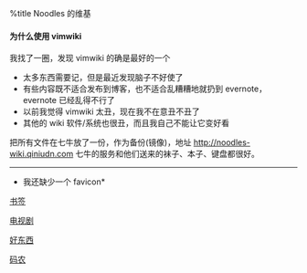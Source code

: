 %title Noodles 的维基

==== 为什么使用 vimwiki ====
我找了一圈，发现 vimwiki 的确是最好的一个
* 太多东西需要记，但是最近发现脑子不好使了
* 有些内容既不适合发布到博客，也不适合乱糟糟地就扔到 evernote，evernote 已经乱得不行了
* 以前我觉得 vimwiki 太丑，现在我不在意丑不丑了
* 其他的 wiki 软件/系统也很丑，而且我自己不能让它变好看

把所有文件在七牛放了一份，作为备份(镜像)，地址 http://noodles-wiki.qiniudn.com 七牛的服务和他们送来的袜子、本子、键盘都很好。

----

*我还缺少一个 favicon*


[[bookmarks|书签]]

[[tv|电视剧]]

[[things-worth-paying-for|好东西]]

[[software-development|码农]]
